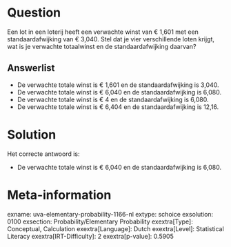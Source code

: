 Question
========

Een lot in een loterij heeft een verwachte winst van € 1,601 met een
standaardafwijking van € 3,040. Stel dat je vier verschillende loten
krijgt, wat is je verwachte totaalwinst en de standaardafwijking
daarvan?

Answerlist
----------

* De verwachte totale winst is € 1,601 en de standaardafwijking is 3,040.
* De verwachte totale winst is € 6,040 en de standaardafwijking is 6,080.
* De verwachte totale winst is € 4 en de standaardafwijking is 6,080.
* De verwachte totale winst is € 6,404 en de standaardafwijking is 12,16.

Solution
========

Het correcte antwoord is: 

* De verwachte totale winst is € 6,040 en de standaardafwijking is 6,080.

Meta-information
================
exname: uva-elementary-probability-1166-nl
extype: schoice
exsolution: 0100
exsection: Probability/Elementary Probability 
exextra[Type]: Conceptual, Calculation
exextra[Language]: Dutch
exextra[Level]: Statistical Literacy
exextra[IRT-Difficulty]: 2
exextra[p-value]: 0.5905
